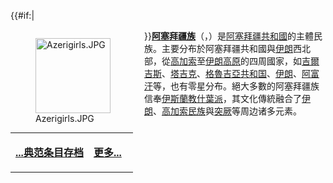 {{#if:{{{image}}}|<div style="float:left;margin-right:1em">[[Image:Azerigirls.JPG|120px]]
</div>}}'''[[阿塞拜疆族|阿塞拜疆族]]'''（{{lang-az|Azərilər آذریلر 或 Azəri türkləri}}，{{lang-fa|آذری ها 或 آذربایجانی}}）是[[阿塞拜疆共和國|阿塞拜疆共和國]]的主體民族。主要分布於阿塞拜疆共和國與[[伊朗|伊朗]]西北部，從[[高加索|高加索]]至[[伊朗高原|伊朗高原]]的四周國家，如[[吉爾吉斯|吉爾吉斯]]、[[塔吉克斯坦|塔吉克]]、[[格魯吉亞|格魯吉亞共和国]]、[[伊朗|伊朗]]、[[阿富汗|阿富汗]]等，也有零星分布。絕大多數的阿塞拜疆族信奉[[伊斯蘭教|伊斯蘭教]][[什葉派|什葉派]]，其文化傳統融合了[[伊朗|伊朗]]、[[高加索民族|高加索民族]]與[[突厥|突厥]]等周边诸多元素。

{| class="noprint" width="100%"  border="0" style="padding: 0; margin: 0; background-color:transparent"
|-
|<div style="text-align:left;">'''[[Portal:社会/Featured_article|...典范条目存档]]'''</div>||
 <div style="text-align:right;margin-right:10px;margin-bottom:4px;">
'''[[阿塞拜疆族|更多...]]'''
 </div >
|}<noinclude>